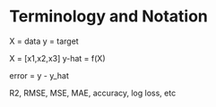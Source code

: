 # Terminology and Notation

X = data
y = target

X = [x1,x2,x3]
y-hat = f(X)

error = y - y_hat

R2, RMSE, MSE, MAE, accuracy, log loss, etc
